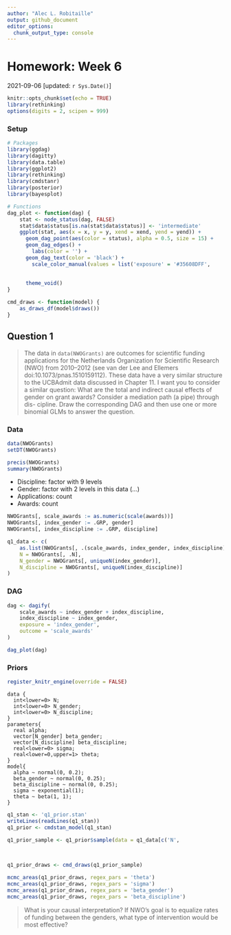 ```yaml
---
author: "Alec L. Robitaille"
output: github_document
editor_options: 
  chunk_output_type: console
---
```


# Homework: Week 6
2021-09-06 [updated: `r Sys.Date()`]

```r
knitr::opts_chunk$set(echo = TRUE)
library(rethinking)
options(digits = 2, scipen = 999)
```

### Setup

```r
# Packages
library(ggdag)
library(dagitty)
library(data.table)
library(ggplot2)
library(rethinking)
library(cmdstanr)
library(posterior)
library(bayesplot)

# Functions
dag_plot <- function(dag) {
	stat <- node_status(dag, FALSE)
	stat$data$status[is.na(stat$data$status)] <- 'intermediate'
	ggplot(stat, aes(x = x, y = y, xend = xend, yend = yend)) +
	  geom_dag_point(aes(color = status), alpha = 0.5, size = 15) +
	  geom_dag_edges() +
		labs(color = '') + 
	  geom_dag_text(color = 'black') +
		scale_color_manual(values = list('exposure' = '#35608DFF',
																		 'outcome' = '#22A884FF',
																		 'intermediate' = 'grey50')) + 
	  theme_void()
}

cmd_draws <- function(model) {
	as_draws_df(model$draws())
}
```

## Question 1

> The data in `data(NWOGrants)` are outcomes for scientific funding applications
for the Netherlands Organization for Scientific Research (NWO) from 2010–2012
(see van der Lee and Ellemers doi:10.1073/pnas.1510159112). These data have a
very similar structure to the UCBAdmit data discussed in Chapter 11. I want you
to consider a similar question: What are the total and indirect causal effects
of gender on grant awards? Consider a mediation path (a pipe) through dis-
cipline. Draw the corresponding DAG and then use one or more binomial GLMs to
answer the question.


### Data

```r
data(NWOGrants)
setDT(NWOGrants)

precis(NWOGrants)
summary(NWOGrants)
```

* Discipline: factor with 9 levels
* Gender: factor with 2 levels in this data (...)
* Applications: count
* Awards: count


```r
NWOGrants[, scale_awards := as.numeric(scale(awards))]
NWOGrants[, index_gender := .GRP, gender]
NWOGrants[, index_discipline := .GRP, discipline]

q1_data <- c(
	as.list(NWOGrants[, .(scale_awards, index_gender, index_discipline)]),
	N = NWOGrants[, .N],
	N_gender = NWOGrants[, uniqueN(index_gender)],
	N_discipline = NWOGrants[, uniqueN(index_discipline)]
)
```

### DAG
```r
dag <- dagify(
	scale_awards ~ index_gender + index_discipline,
	index_discipline ~ index_gender,
	exposure = 'index_gender',
	outcome = 'scale_awards'
)

dag_plot(dag)
```

### Priors
```r
register_knitr_engine(override = FALSE)
```



```cmdstan
data {
  int<lower=0> N;
  int<lower=0> N_gender;
  int<lower=0> N_discipline;
}
parameters{
  real alpha;
  vector[N_gender] beta_gender;
  vector[N_discipline] beta_discipline;
  real<lower=0> sigma;
  real<lower=0,upper=1> theta;
}
model{
  alpha ~ normal(0, 0.2);
  beta_gender ~ normal(0, 0.25);
  beta_discipline ~ normal(0, 0.25);
  sigma ~ exponential(1);
  theta ~ beta(1, 1);
}
```

```r
q1_stan <- 'q1_prior.stan'
writeLines(readLines(q1_stan))
q1_prior <- cmdstan_model(q1_stan)

q1_prior_sample <- q1_prior$sample(data = q1_data[c('N',
																										'N_gender',
																										'N_discipline')])

q1_prior_draws <- cmd_draws(q1_prior_sample)

mcmc_areas(q1_prior_draws, regex_pars = 'theta')
mcmc_areas(q1_prior_draws, regex_pars = 'sigma')
mcmc_areas(q1_prior_draws, regex_pars = 'beta_gender')
mcmc_areas(q1_prior_draws, regex_pars = 'beta_discipline')
```

> What is your causal interpretation? If NWO’s goal is to equalize rates of
funding between the genders, what type of intervention would be most effective?

